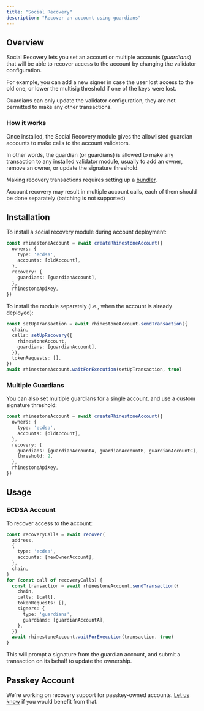 ```yaml
---
title: "Social Recovery"
description: "Recover an account using guardians"
---
```


## Overview

Social Recovery lets you set an account or multiple accounts (_guardians_) that will be able to recover access to the account by changing the validator configuration.

For example, you can add a new signer in case the user lost access to the old one, or lower the multisig threshold if one of the keys were lost.

Guardians can only update the validator configuration, they are not permitted to make any other transactions.

### How it works

Once installed, the Social Recovery module gives the allowlisted guardian accounts to make calls to the account validators.

In other words, the guardian (or guardians) is allowed to make any transaction to any installed validator module, usually to add an owner, remove an owner, or update the signature threshold.

<Note>Making recovery transactions requires setting up a [bundler](../customize/erc4337-infra).</Note>

<Note>Account recovery may result in multiple account calls, each of them should be done separately (batching is not supported)</Note>

## Installation

To install a social recovery module during account deployment:

```ts {6-8}
const rhinestoneAccount = await createRhinestoneAccount({
  owners: {
    type: 'ecdsa',
    accounts: [oldAccount],
  },
  recovery: {
    guardians: [guardianAccount],
  },
  rhinestoneApiKey,
})
```

To install the module separately (i.e., when the account is already deployed):

```ts {3-6}
const setUpTransaction = await rhinestoneAccount.sendTransaction({
  chain,
  calls: setUpRecovery({
    rhinestoneAccount,
    guardians: [guardianAccount],
  }),
  tokenRequests: [],
})
await rhinestoneAccount.waitForExecution(setUpTransaction, true)
```

### Multiple Guardians

You can also set multiple guardians for a single account, and use a custom signature threshold:

```ts
const rhinestoneAccount = await createRhinestoneAccount({
  owners: {
    type: 'ecdsa',
    accounts: [oldAccount],
  },
  recovery: {
    guardians: [guardianAccountA, guardianAccountB, guardianAccountC],
    threshold: 2,
  },
  rhinestoneApiKey,
})
```

## Usage

### ECDSA Account

To recover access to the account:

```ts {5,14-17}
const recoveryCalls = await recover(
  address,
  {
    type: 'ecdsa',
    accounts: [newOwnerAccount],
  },
  chain,
)
for (const call of recoveryCalls) {
  const transaction = await rhinestoneAccount.sendTransaction({
    chain,
    calls: [call],
    tokenRequests: [],
    signers: {
      type: 'guardians',
      guardians: [guardianAccountA],
    },
  })
  await rhinestoneAccount.waitForExecution(transaction, true)
}
```

This will prompt a signature from the guardian account, and submit a transaction on its behalf to update the ownership.

## Passkey Account

We're working on recovery support for passkey-owned accounts. [Let us know](http://t.me/kurt_larsen) if you would benefit from that.
